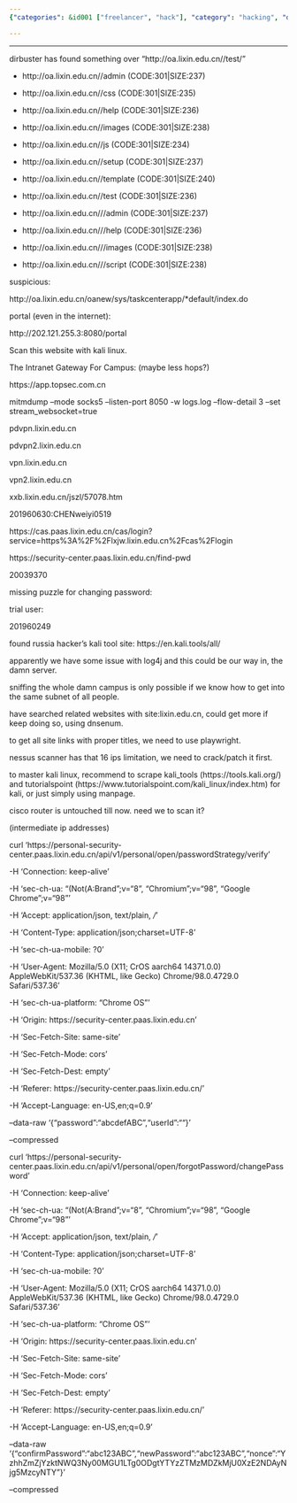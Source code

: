 ```yaml
---
{"categories": &id001 ["freelancer", "hack"], "category": "hacking", "date": "2021-12-22 05:45:58", "description": "The article discusses hacking attempts on lixin.edu.cn and the use of tools such as dirbuster and Kali Linux to find vulnerabilities. It also includes a HTTP request command for changing passwords on the server.", "tags": *id001, "title": "The Hack (Get Password And Tests)"}

---
```


------

dirbuster has found something over  "http://oa.lixin.edu.cn//test/"

+ http://oa.lixin.edu.cn//admin (CODE:301|SIZE:237)

+ http://oa.lixin.edu.cn//css (CODE:301|SIZE:235)

+ http://oa.lixin.edu.cn//help (CODE:301|SIZE:236)

+ http://oa.lixin.edu.cn//images (CODE:301|SIZE:238)

+ http://oa.lixin.edu.cn//js (CODE:301|SIZE:234)

+ http://oa.lixin.edu.cn//setup (CODE:301|SIZE:237)

+ http://oa.lixin.edu.cn//template (CODE:301|SIZE:240)

+ http://oa.lixin.edu.cn//test (CODE:301|SIZE:236)

+ http://oa.lixin.edu.cn///admin (CODE:301|SIZE:237)

+ http://oa.lixin.edu.cn///help (CODE:301|SIZE:236)

+ http://oa.lixin.edu.cn///images (CODE:301|SIZE:238)

+ http://oa.lixin.edu.cn///script (CODE:301|SIZE:238)

suspicious:

http://oa.lixin.edu.cn/oanew/sys/taskcenterapp/*default/index.do

portal (even in the internet):

http://202.121.255.3:8080/portal

Scan this website with kali linux.

The Intranet Gateway For Campus: (maybe less hops?)

https://app.topsec.com.cn

mitmdump --mode socks5 --listen-port 8050 -w logs.log --flow-detail 3 --set stream_websocket=true

pdvpn.lixin.edu.cn

pdvpn2.lixin.edu.cn

vpn.lixin.edu.cn

vpn2.lixin.edu.cn

xxb.lixin.edu.cn/jszl/57078.htm

201960630:CHENweiyi0519

https://cas.paas.lixin.edu.cn/cas/login?service=https%3A%2F%2Flxjw.lixin.edu.cn%2Fcas%2Flogin

https://security-center.paas.lixin.edu.cn/find-pwd

20039370

missing puzzle for changing password:

trial user:

201960249

found russia hacker's kali tool site: https://en.kali.tools/all/

apparently we have some issue with log4j and this could be our way in, the damn server.

sniffing the whole damn campus is only possible if we know how to get into the same subnet of all people.

have searched related websites with site:lixin.edu.cn, could get more if keep doing so, using dnsenum.

to get all site links with proper titles, we need to use playwright.

nessus scanner has that 16 ips limitation, we need to crack/patch it first.

to master kali linux, recommend to scrape kali_tools (https://tools.kali.org/) and tutorialspoint (https://www.tutorialspoint.com/kali_linux/index.htm) for kali, or just simply using manpage.

cisco router is untouched till now. need we to scan it?

(intermediate ip addresses)

curl 'https://personal-security-center.paas.lixin.edu.cn/api/v1/personal/open/passwordStrategy/verify' \

-H 'Connection: keep-alive' \

-H 'sec-ch-ua: "(Not(A:Brand";v="8", "Chromium";v="98", "Google Chrome";v="98"' \

-H 'Accept: application/json, text/plain, */*' \

-H 'Content-Type: application/json;charset=UTF-8' \

-H 'sec-ch-ua-mobile: ?0' \

-H 'User-Agent: Mozilla/5.0 (X11; CrOS aarch64 14371.0.0) AppleWebKit/537.36 (KHTML, like Gecko) Chrome/98.0.4729.0 Safari/537.36' \

-H 'sec-ch-ua-platform: "Chrome OS"' \

-H 'Origin: https://security-center.paas.lixin.edu.cn' \

-H 'Sec-Fetch-Site: same-site' \

-H 'Sec-Fetch-Mode: cors' \

-H 'Sec-Fetch-Dest: empty' \

-H 'Referer: https://security-center.paas.lixin.edu.cn/' \

-H 'Accept-Language: en-US,en;q=0.9' \

--data-raw '{"password":"abcdefABC","userId":""}' \

--compressed

curl 'https://personal-security-center.paas.lixin.edu.cn/api/v1/personal/open/forgotPassword/changePassword' \

-H 'Connection: keep-alive' \

-H 'sec-ch-ua: "(Not(A:Brand";v="8", "Chromium";v="98", "Google Chrome";v="98"' \

-H 'Accept: application/json, text/plain, */*' \

-H 'Content-Type: application/json;charset=UTF-8' \

-H 'sec-ch-ua-mobile: ?0' \

-H 'User-Agent: Mozilla/5.0 (X11; CrOS aarch64 14371.0.0) AppleWebKit/537.36 (KHTML, like Gecko) Chrome/98.0.4729.0 Safari/537.36' \

-H 'sec-ch-ua-platform: "Chrome OS"' \

-H 'Origin: https://security-center.paas.lixin.edu.cn' \

-H 'Sec-Fetch-Site: same-site' \

-H 'Sec-Fetch-Mode: cors' \

-H 'Sec-Fetch-Dest: empty' \

-H 'Referer: https://security-center.paas.lixin.edu.cn/' \

-H 'Accept-Language: en-US,en;q=0.9' \

--data-raw '{"confirmPassword":"abc123ABC","newPassword":"abc123ABC","nonce":"YzhhZmZjYzktNWQ3Ny00MGU1LTg0ODgtYTYzZTMzMDZkMjU0XzE2NDAyNjg5MzcyNTY"}' \

--compressed


